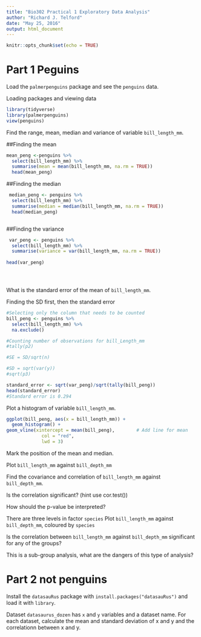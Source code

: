 ```yaml
---
title: "Bio302 Practical 1 Exploratory Data Analysis"
author: "Richard J. Telford"
date: "May 25, 2016"
output: html_document
---
```


```r
knitr::opts_chunk$set(echo = TRUE)
```

# Part 1 Peguins

Load the `palmerpenguins` package and see the `penguins` data.

Loading packages and viewing data
```r
library(tidyverse)
library(palmerpenguins)
view(penguins)
```


Find the range, mean, median and variance of variable `bill_length_mm`.

##Finding the mean
```r
mean_peng <-penguins %>% 
  select(bill_length_mm) %>%
  summarise(mean = mean(bill_length_mm, na.rm = TRUE)) 
  head(mean_peng)
```

##Finding the median
```r
 median_peng <- penguins %>% 
  select(bill_length_mm) %>%
  summarise(median = median(bill_length_mm, na.rm = TRUE))
  head(median_peng)



```

##Finding the variance
```r
 var_peng <- penguins %>% 
  select(bill_length_mm) %>%
  summarise(variance = var(bill_length_mm, na.rm = TRUE))
  
head(var_peng)





```


What is the standard error of the mean of `bill_length_mm`.

Finding the SD first, then the standard error
```r
#Selecting only the column that needs to be counted
bill_peng <- penguins %>% 
  select(bill_length_mm) %>% 
  na.exclude()

#Counting number of observations for bill_Length_mm
#tally(p2)

#SE = SD/sqrt(n)

#SD = sqrt(var(y))
#sqrt(p3)

standard_error <- sqrt(var_peng)/sqrt(tally(bill_peng))
head(standard_error)
#Standard error is 0.294
```


Plot a histogram of variable `bill_length_mm`.
```r
ggplot(bill_peng, aes(x = bill_length_mm)) +
  geom_histogram() +
geom_vline(xintercept = mean(bill_peng),        # Add line for mean
             col = "red",
             lwd = 3) 

```

Mark the position of the mean and median.

Plot `bill_length_mm` against `bill_depth_mm`

Find the covariance and correlation of `bill_length_mm` against `bill_depth_mm`.

Is the correlation significant? (hint use cor.test())

How should the p-value be interpreted?

There are three levels in factor `species` Plot `bill_length_mm` against `bill_depth_mm`, coloured by `species`

Is the correlation between `bill_length_mm` against `bill_depth_mm` significant for any of the groups?

This is a sub-group analysis, what are the dangers of this type of analysis?

# Part 2 not penguins

Install the `datasauRus` package with `install.packages("datasauRus")` and load it with `library`.

Dataset `datasaurus_dozen` has `x` and `y` variables and a dataset name. 
For each dataset, calculate the mean and standard deviation of x and y and the correlationn between x and y.